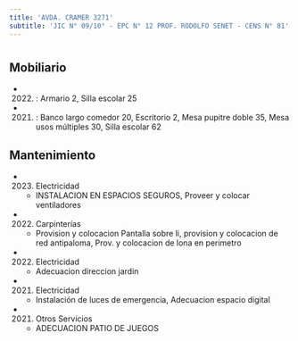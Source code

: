 ```yaml
---
title: 'AVDA. CRAMER 3271'
subtitle: 'JIC N° 09/10° - EPC N° 12 PROF. RODOLFO SENET - CENS N° 81'
---
```


#


## Mobiliario

*  (2022) : Armario 2, Silla escolar 25 

*  (2021) : Banco largo comedor 20, Escritorio 2, Mesa pupitre doble 35, Mesa usos múltiples 30, Silla escolar 62 





## Mantenimiento

*  (2023) Electricidad 
    + INSTALACION EN ESPACIOS SEGUROS, Proveer y colocar ventiladores

*  (2022) Carpinterías 
    + Provision y colocacion Pantalla sobre li, provision y colocacion de red antipaloma, Prov. y colocacion de lona en perimetro

*  (2022) Electricidad 
    + Adecuacion direccion jardin

*  (2021) Electricidad 
    + Instalación de luces de emergencia, Adecuacion espacio digital

*  (2021) Otros Servicios 
    + ADECUACION PATIO DE JUEGOS



